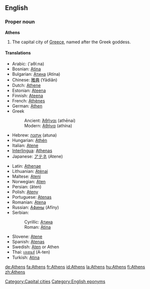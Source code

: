 ==English==
{{wikipedia}}
===Proper noun===
'''Athens'''
# The capital city of [[Greece]], named after the Greek goddess.

====Translations====
{{top|capital city of Greece}}
*Arabic: {{ARchar|[[اثينا|أثينا]]}} ('aθí:na) {{f}}
*Bosnian: [[Atina#Bosnian|Atina]] {{f}}
*Bulgarian: [[Атина]] (Atína) {{f}}
*Chinese: [[雅典]] (Yādiǎn)
*Dutch: [[Athene]]
*Estonian: [[Ateena]]
*Finnish: [[Ateena]]
*French: [[Athènes]]
*German: [[Athen]] {{n}}
*Greek
*:Ancient: [[Ἀθῆναι]] (athēnai) {{fpl}}
*:Modern: [[Αθήνα]] (athína) {{f}}
*Hebrew: [[אתונה]] (atuna)
*Hungarian: [[Athén]]
*Italian: [[Atene]] {{f}}
*[[Interlingua]]: [[Athenas]]
*Japanese: [[アテネ]] (Atene)
{{mid}}
*Latin: [[Athenae]] {{fpl}}
*Lithuanian: [[Atėnai]]
*Maltese: [[Ateni]]
*Norwegian: [[Aten]]
*Persian: {{FAchar|[[آتن]]}} (âten)
*Polish: [[Ateny]] {{p}}
*Portuguese: [[Atenas]] {{f}}
*Romanian: [[Atena]] {{f}}
*Russian: [[Афины]] (Afíny) {{fpl}}
*Serbian:
*:Cyrillic: [[Атина#Serbian|Атина]] {{f}}
*:Roman: [[Atina#Serbian|Atina]] {{f}}
*Slovene: [[Atene]] {{fpl}}
*Spanish: [[Atenas]] {{f}}
*Swedish: [[Aten]] or Athen
*Thai: [[เอเธนส์]] (A-ten)
*Turkish: [[Atina]]
{{bottom}}

[[Category:Capital cities]]
[[Category:English eponyms]]

[[de:Athens]]
[[fa:Athens]]
[[fr:Athens]]
[[id:Athens]]
[[la:Athens]]
[[hu:Athens]]
[[fi:Athens]]
[[zh:Athens]]